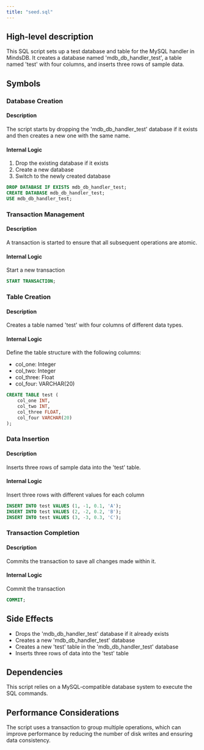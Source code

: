 ```yaml
---
title: "seed.sql"
---
```


## High-level description
This SQL script sets up a test database and table for the MySQL handler in MindsDB. It creates a database named 'mdb_db_handler_test', a table named 'test' with four columns, and inserts three rows of sample data.

## Symbols

### Database Creation
#### Description
The script starts by dropping the 'mdb_db_handler_test' database if it exists and then creates a new one with the same name.

#### Internal Logic
1. Drop the existing database if it exists
2. Create a new database
3. Switch to the newly created database

```sql
DROP DATABASE IF EXISTS mdb_db_handler_test;
CREATE DATABASE mdb_db_handler_test;
USE mdb_db_handler_test;
```

### Transaction Management
#### Description
A transaction is started to ensure that all subsequent operations are atomic.

#### Internal Logic
Start a new transaction

```sql
START TRANSACTION;
```

### Table Creation
#### Description
Creates a table named 'test' with four columns of different data types.

#### Internal Logic
Define the table structure with the following columns:
- col_one: Integer
- col_two: Integer
- col_three: Float
- col_four: VARCHAR(20)

```sql
CREATE TABLE test (
    col_one INT,
    col_two INT,
    col_three FLOAT,
    col_four VARCHAR(20)
);
```

### Data Insertion
#### Description
Inserts three rows of sample data into the 'test' table.

#### Internal Logic
Insert three rows with different values for each column

```sql
INSERT INTO test VALUES (1, -1, 0.1, 'A');
INSERT INTO test VALUES (2, -2, 0.2, 'B');
INSERT INTO test VALUES (3, -3, 0.3, 'C');
```

### Transaction Completion
#### Description
Commits the transaction to save all changes made within it.

#### Internal Logic
Commit the transaction

```sql
COMMIT;
```

## Side Effects
- Drops the 'mdb_db_handler_test' database if it already exists
- Creates a new 'mdb_db_handler_test' database
- Creates a new 'test' table in the 'mdb_db_handler_test' database
- Inserts three rows of data into the 'test' table

## Dependencies
This script relies on a MySQL-compatible database system to execute the SQL commands.

## Performance Considerations
The script uses a transaction to group multiple operations, which can improve performance by reducing the number of disk writes and ensuring data consistency.